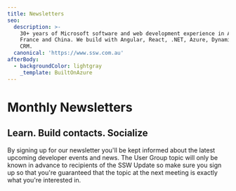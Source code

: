 ```yaml
---
title: Newsletters
seo:
  description: >-
    30+ years of Microsoft software and web development experience in Australia,
    France and China. We build with Angular, React, .NET, Azure, Dynamics 365
    CRM.
  canonical: 'https://www.ssw.com.au'
afterBody:
  - backgroundColor: lightgray
    _template: BuiltOnAzure
---
```


# Monthly Newsletters

## Learn. Build contacts. Socialize

By signing up for our newsletter you'll be kept informed about the latest upcoming developer events and news. The User Group topic will only be known in advance to recipients of the SSW Update so make sure you sign up so that you're guaranteed that the topic at the next meeting is exactly what you're interested in.

<Citation article="&#x22;I get LOTS of newsletters. I like yours best. It is clean, presented well and works! Thx.&#x22;" author="EILEEN CRAIN - MARKETING MANAGER, MICROSOFT" />

<SubNewsLettersButton headerText="Subscribe to our newsletter to receive NETUG updates!" subscribeButtonText="Subscribe !" />

<NewslettersTable headerText="Past SSW Newsletters" />
